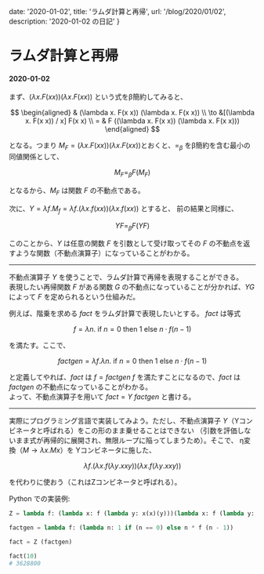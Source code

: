 

  date: '2020-01-02',
  title: 'ラムダ計算と再帰',
  url: '/blog/2020/01/02',
  description: '2020-01-02 の日記'
}

<link rel="stylesheet" href="https://fonts.googleapis.com/css?family=Ubuntu+Mono&display=swap" />
<link rel="stylesheet" href="https://cdnjs.cloudflare.com/ajax/libs/prism/1.9.0/themes/prism-tomorrow.min.css" />
<link rel="stylesheet" href="https://cdn.jsdelivr.net/npm/katex@0.11.0/dist/katex.min.css" />

# ラムダ計算と再帰
#### 2020-01-02

まず、$(\lambda x. F(x x)) (\lambda x. F(x x))$ という式をβ簡約してみると、

$$
\begin{aligned}
& (\lambda x. F(x x)) (\lambda x. F(x x)) \\
\to &[(\lambda x. F(x x)) / x] F(x x) \\
= & F ((\lambda x. F(x x)) (\lambda x. F(x x)))
\end{aligned}
$$

となる。つまり $M_F = (\lambda x. F(x x)) (\lambda x. F(x x))$とおくと、$=_{\beta}$ 
をβ簡約を含む最小の同値関係として、

$$
M_F =_{\beta} F (M_F)
$$

となるから、$M_F$ は関数 $F$ の不動点である。

次に、$Y = \lambda f. M_f = \lambda f. (\lambda x. f(x x)) (\lambda x. f(x x))$ とすると、
前の結果と同様に、

$$
Y F =_{\beta} F (Y F)
$$

このことから、$Y$ は任意の関数 $F$ を引数として受け取ってその $F$ の不動点を返すような関数（不動点演算子）になっていることがわかる。

---

不動点演算子 $Y$ を使うことで、ラムダ計算で再帰を表現することができる。  
表現したい再帰関数 $F$ がある関数 $G$ の不動点になっていることが分かれば、$Y G$ によって $F$ を定められるという仕組みだ。
  
例えば、階乗を求める $fact$ をラムダ計算で表現したいとする。 $fact$ は等式

$$
f = \lambda n. \ \mathrm{if} \ n = 0 \ \mathrm{then} \ 1 \ \mathrm{else} \ n \cdot f (n - 1)
$$

を満たす。ここで、

$$
factgen = \lambda f. \lambda n. \ \mathrm{if} \ n = 0 \ \mathrm{then} \ 1 \ \mathrm{else} \ n \cdot f (n - 1)
$$

と定義してやれば、$fact$ は $f = factgen \ f$ を満たすことになるので、$fact$ は $factgen$ の不動点になっていることがわかる。  
よって、不動点演算子を用いて $fact = Y \ factgen$ と書ける。

---

実際にプログラミング言語で実装してみよう。ただし、不動点演算子 $Y$（Yコンビネータと呼ばれる）をこの形のまま乗せることはできない
（引数を評価しないまま式が再帰的に展開され、無限ループに陥ってしまうため）。そこで、
η変換（$M \to \lambda x. M x$）を Yコンビネータに施した、

$$
\lambda f. (\lambda x. f(\lambda y. x x y)) (\lambda x. f(\lambda y.x x y))
$$

を代わりに使おう（これはZコンビネータと呼ばれる）。

Python での実装例:

```python
Z = lambda f: (lambda x: f (lambda y: x(x)(y)))(lambda x: f (lambda y: x(x)(y)))

factgen = lambda f: (lambda n: 1 if (n == 0) else n * f (n - 1))

fact = Z (factgen)

fact(10)
# 3628800
```

<BlogLayout meta={meta} />
<BlogMeta meta={meta} />
